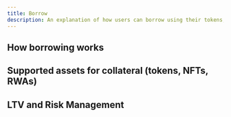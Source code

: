 ```yaml
---
title: Borrow
description: An explanation of how users can borrow using their tokens, NFTs, or RWAs as collateral across multiple chains.
---
```


## How borrowing works

## Supported assets for collateral (tokens, NFTs, RWAs)

## LTV and Risk Management
